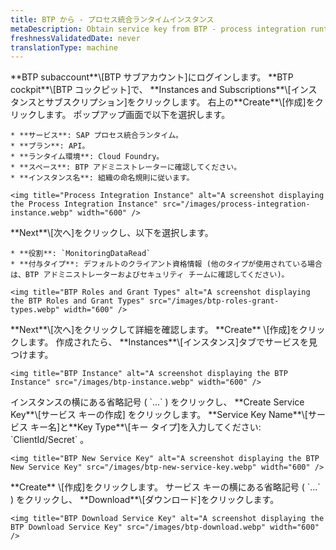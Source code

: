 ```yaml
---
title: BTP から - プロセス統合ランタイムインスタンス
metaDescription: Obtain service key from BTP - process integration runtime instance
freshnessValidatedDate: never
translationType: machine
---
```


<Steps>
  <Step>
    **BTP subaccount**\[BTP サブアカウント]にログインします。
  </Step>

  <Step>
    **BTP cockpit**\[BTP コックピット]で、 **Instances and Subscriptions**\[インスタンスとサブスクリプション]をクリックします。
  </Step>

  <Step>
    右上の**Create**\[作成]をクリックします。
  </Step>

  <Step>
    ポップアップ画面で以下を選択します。

    * **サービス**: SAP プロセス統合ランタイム。
    * **プラン**: API。
    * **ランタイム環境**: Cloud Foundry。
    * **スペース**: BTP アドミニストレーターに確認してください。
    * **インスタンス名**: 組織の命名規則に従います。

    <img title="Process Integration Instance" alt="A screenshot displaying the Process Integration Instance" src="/images/process-integration-instance.webp" width="600" />
  </Step>

  <Step>
    **Next**\[次へ]をクリックし、以下を選択します。

    * **役割**: `MonitoringDataRead`
    * **付与タイプ**: デフォルトのクライアント資格情報 (他のタイプが使用されている場合は、BTP アドミニストレーターおよびセキュリティ チームに確認してください)。

    <img title="BTP Roles and Grant Types" alt="A screenshot displaying the BTP Roles and Grant Types" src="/images/btp-roles-grant-types.webp" width="600" />
  </Step>

  <Step>
    **Next**\[次へ]をクリックして詳細を確認します。
  </Step>

  <Step>
    **Create** \[作成]をクリックします。
  </Step>

  <Step>
    作成されたら、 **Instances**\[インスタンス]タブでサービスを見つけます。

    <img title="BTP Instance" alt="A screenshot displaying the BTP Instance" src="/images/btp-instance.webp" width="600" />
  </Step>

  <Step>
    インスタンスの横にある省略記号 ( `...` ) をクリックし、 **Create Service Key**\[サービス キーの作成] をクリックします。
  </Step>

  <Step>
    **Service Key Name**\[サービス キー名]と**Key Type**\[キー タイプ]を入力してください: `ClientId/Secret` 。

    <img title="BTP New Service Key" alt="A screenshot displaying the BTP New Service Key" src="/images/btp-new-service-key.webp" width="600" />
  </Step>

  <Step>
    **Create** \[作成]をクリックします。
  </Step>

  <Step>
    サービス キーの横にある省略記号 ( `...` ) をクリックし、 **Download**\[ダウンロード]をクリックします。

    <img title="BTP Download Service Key" alt="A screenshot displaying the BTP Download Service Key" src="/images/btp-download.webp" width="600" />
  </Step>
</Steps>